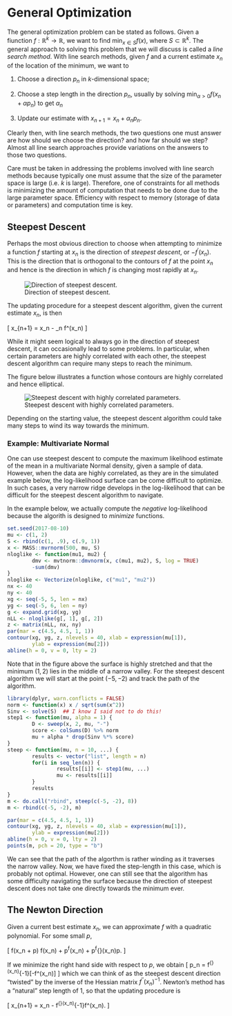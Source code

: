 # General Optimization

The general optimization problem can be stated as follows. Given a fiunction $f: \mathbb{R}^k\rightarrow\mathbb{R}$, we want to find $\min_{x\in S}f(x)$, where $S\subset\mathbb{R}^k$. The general approach to solving this problem that we will discuss is called a *line search method*. With line search methods, given $f$ and a current estimate $x_n$ of the location of the minimum, we want to 

1. Choose a direction $p_n$ in $k$-dimensional space;

2. Choose a step length in the direction $p_n$, usually by solving $\min_{\alpha>0} f(x_n + \alpha p_n)$ to get $\alpha_n$

3. Update our estimate with $x_{n+1} = x_n + \alpha_n p_n$.

Clearly then, with line search methods, the two questions one must answer are how should we choose the direction? and how far should we step? Almost all line search approaches provide variations on the answers to those two questions.

Care must be taken in addressing the problems involved with line search methods because typically one must assume that the size of the parameter space is large (i.e. $k$ is large). Therefore, one of constraints for all methods is minimizing the amount of computation that needs to be done due to the large parameter space. Efficiency with respect to memory (storage of data or parameters) and computation time is key.




## Steepest Descent

Perhaps the most obvious direction to choose when attempting to minimize a function $f$ starting at $x_n$ is the direction of *steepest descent*, or $-f^\prime(x_n)$. This is the direction that is orthogonal to the contours of $f$ at the point $x_n$ and hence is the direction in which $f$ is changing most rapidly at $x_n$.

![Direction of steepest descent.](image/steepestdescent.png)

The updating procedure for a steepest descent algorithm, given the current estimate $x_n$, is then

\[
x_{n+1} = x_n - \alpha_n f^\prime(x_n)
\]

While it might seem logical to always go in the direction of steepest descent, it can occasionally lead to some problems. In particular, when certain parameters are highly correlated with each other, the steepest descent algorithm can require many steps to reach the minimum. 

The figure below illustrates a function whose contours are highly correlated and hence elliptical. 

![Steepest descent with highly correlated parameters.](image/steepestdescent2.png)


Depending on the starting value, the steepest descent algorithm could take many steps to wind its way towards the minimum. 


### Example: Multivariate Normal

One can use steepest descent to compute the maximum likelihood estimate of the mean in a multivariate Normal density, given a sample of data. However, when the data are highly correlated, as they are in the simulated example below, the log-likelihood surface can be come difficult to optimize. In such cases,  a very narrow ridge develops in the log-likelihood that can be difficult for the steepest descent algorithm to navigate.

In the example below, we actually compute the *negative* log-likelihood because the algorith is designed to *minimize* functions.

```r
set.seed(2017-08-10)
mu <- c(1, 2)
S <- rbind(c(1, .9), c(.9, 1))
x <- MASS::mvrnorm(500, mu, S)
nloglike <- function(mu1, mu2) {
        dmv <- mvtnorm::dmvnorm(x, c(mu1, mu2), S, log = TRUE)
        -sum(dmv)
}
nloglike <- Vectorize(nloglike, c("mu1", "mu2"))
nx <- 40
ny <- 40
xg <- seq(-5, 5, len = nx)
yg <- seq(-5, 6, len = ny)
g <- expand.grid(xg, yg)
nLL <- nloglike(g[, 1], g[, 2])
z <- matrix(nLL, nx, ny)
par(mar = c(4.5, 4.5, 1, 1))
contour(xg, yg, z, nlevels = 40, xlab = expression(mu[1]), 
        ylab = expression(mu[2]))
abline(h = 0, v = 0, lty = 2)
```

Note that in the figure above the surface is highly stretched and that the minimum $(1, 2)$ lies in the middle of a narrow valley. For the steepest descent algorithm we will start at the point $(-5, -2)$ and track the path of the algorithm. 

```r
library(dplyr, warn.conflicts = FALSE)
norm <- function(x) x / sqrt(sum(x^2))
Sinv <- solve(S)  ## I know I said not to do this!
step1 <- function(mu, alpha = 1) {
        D <- sweep(x, 2, mu, "-")
        score <- colSums(D) %>% norm
        mu + alpha * drop(Sinv %*% score)
}
steep <- function(mu, n = 10, ...) {
        results <- vector("list", length = n)
        for(i in seq_len(n)) {
                results[[i]] <- step1(mu, ...)
                mu <- results[[i]]
        }
        results
}
m <- do.call("rbind", steep(c(-5, -2), 8))
m <- rbind(c(-5, -2), m)

par(mar = c(4.5, 4.5, 1, 1))
contour(xg, yg, z, nlevels = 40, xlab = expression(mu[1]), 
        ylab = expression(mu[2]))
abline(h = 0, v = 0, lty = 2)
points(m, pch = 20, type = "b")
```

We can see that the path of the algorthm is rather winding as it traverses the narrow valley. Now, we have fixed the step-length in this case, which is probably not optimal. However, one can still see that the algorithm has some difficulty navigating the surface because the direction of steepest descent does not take one directly towards the minimum ever.


## The Newton Direction 

Given a current best estimate $x_n$, we can approximate $f$ with a quadratic polynomial. For some small $p$,

\[
f(x_n + p)
\approx
f(x_n) + p^\prime f^\prime(x_n) + \frac{1}{2}p^\prime f^{\prime\prime}(x_n)p.
\]

If we minimize the right hand side with respect to $p$, we obtain 
\[
p_n = f^{\prime\prime}(x_n)^{-1}[-f^\prime(x_n)]
\]
which we can think of as the steepest descent direction "twisted" by the inverse of the Hessian matrix $f^{\prime\prime}(x_n)^{-1}$. Newton's method has a "natural" step length of $1$, so that the updating procedure is

\[
x_{n+1} = x_n - f^{\prime\prime}(x_n)^{-1}f^\prime(x_n).
\]






























